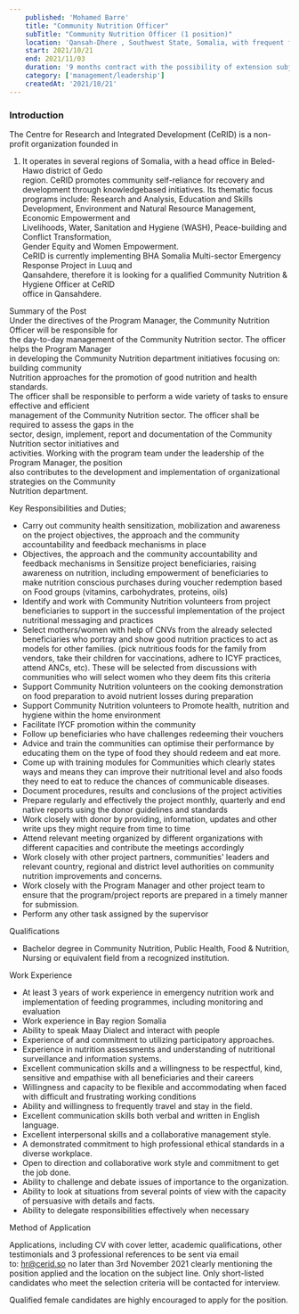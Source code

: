 ```yaml
---
    published: 'Mohamed Barre'
    title: "Community Nutrition Officer"
    subTitle: "Community Nutrition Officer (1 position)"
    location: 'Qansah-Dhere , Southwest State, Somalia, with frequent field visits in project areas and any other place that may be deemed necessary'
    start: 2021/10/21
    end: 2021/11/03
    duration: '9 months contract with the possibility of extension subject to Mutual agreement and availability of funds'
    category: ['management/leadership']
    createdAt: '2021/10/21'
---
```


### Introduction

The Centre for Research and Integrated Development (CeRID) is a non-profit organization founded in

1.  It operates in several regions of Somalia, with a head office in Beled-Hawo district of Gedo\
    region. CeRID promotes community self-reliance for recovery and development through knowledgebased initiatives. Its thematic focus programs include: Research and Analysis, Education and Skills\
    Development, Environment and Natural Resource Management, Economic Empowerment and\
    Livelihoods, Water, Sanitation and Hygiene (WASH), Peace-building and Conflict Transformation,\
    Gender Equity and Women Empowerment.\
    CeRID is currently implementing BHA Somalia Multi-sector Emergency Response Project in Luuq and\
    Qansahdere, therefore it is looking for a qualified Community Nutrition & Hygiene Officer at CeRID\
    office in Qansahdere.

Summary of the Post\
Under the directives of the Program Manager, the Community Nutrition Officer will be responsible for\
the day-to-day management of the Community Nutrition sector. The officer helps the Program Manager\
in developing the Community Nutrition department initiatives focusing on: building community\
Nutrition approaches for the promotion of good nutrition and health standards.\
The officer shall be responsible to perform a wide variety of tasks to ensure effective and efficient\
management of the Community Nutrition sector. The officer shall be required to assess the gaps in the\
sector, design, implement, report and documentation of the Community Nutrition sector initiatives and\
activities. Working with the program team under the leadership of the Program Manager, the position\
also contributes to the development and implementation of organizational strategies on the Community\
Nutrition department.

Key Responsibilities and Duties;

- Carry out community health sensitization, mobilization and awareness on the project objectives, the approach and the community accountability and feedback mechanisms in place
- Objectives, the approach and the community accountability and feedback mechanisms in Sensitize project beneficiaries, raising awareness on nutrition, including empowerment of beneficiaries to make nutrition conscious purchases during voucher redemption based on Food groups (vitamins, carbohydrates, proteins, oils)
- Identify and work with Community Nutrition volunteers from project beneficiaries to support in the successful implementation of the project nutritional messaging and practices
- Select mothers/women with help of CNVs from the already selected beneficiaries who portray and show good nutrition practices to act as models for other families. (pick nutritious foods for the family from vendors, take their children for vaccinations, adhere to ICYF practices, attend ANCs, etc). These will be selected from discussions with communities who will select women who they deem fits this criteria
- Support Community Nutrition volunteers on the cooking demonstration on food preparation to avoid nutrient losses during preparation
- Support Community Nutrition volunteers to Promote health, nutrition and hygiene within the home environment
- Facilitate IYCF promotion within the community
- Follow up beneficiaries who have challenges redeeming their vouchers
- Advice and train the communities can optimise their performance by educating them on the type of food they should redeem and eat more.
- Come up with training modules for Communities which clearly states ways and means they can improve their nutritional level and also foods they need to eat to reduce the chances of communicable diseases.
- Document procedures, results and conclusions of the project activities
- Prepare regularly and effectively the project monthly, quarterly and end native reports using the donor guidelines and standards
- Work closely with donor by providing, information, updates and other write ups they might require from time to time
- Attend relevant meeting organized by different organizations with different capacities and contribute the meetings accordingly
- Work closely with other project partners, communities' leaders and relevant country, regional and district level authorities on community nutrition improvements and concerns.
- Work closely with the Program Manager and other project team to ensure that the program/project reports are prepared in a timely manner for submission.
- Perform any other task assigned by the supervisor

Qualifications

- Bachelor degree in Community Nutrition, Public Health, Food & Nutrition, Nursing or equivalent field from a recognized institution.

Work Experience

- At least 3 years of work experience in emergency nutrition work and implementation of feeding programmes, including monitoring and evaluation
- Work experience in Bay region Somalia
- Ability to speak Maay Dialect and interact with people
- Experience of and commitment to utilizing participatory approaches.
- Experience in nutrition assessments and understanding of nutritional surveillance and information systems.
- Excellent communication skills and a willingness to be respectful, kind, sensitive and empathise with all beneficiaries and their careers
- Willingness and capacity to be flexible and accommodating when faced with difficult and frustrating working conditions
- Ability and willingness to frequently travel and stay in the field.
- Excellent communication skills both verbal and written in English language.
- Excellent interpersonal skills and a collaborative management style.
- A demonstrated commitment to high professional ethical standards in a diverse workplace.
- Open to direction and collaborative work style and commitment to get the job done.
- Ability to challenge and debate issues of importance to the organization.
- Ability to look at situations from several points of view with the capacity of persuasive with details and facts.
- Ability to delegate responsibilities effectively when necessary

Method of Application

Applications, including CV with cover letter, academic qualifications, other testimonials and 3 professional references to be sent via email to: hr@cerid.so no later than 3rd November 2021 clearly mentioning the position applied and the location on the subject line. Only short-listed candidates who meet the selection criteria will be contacted for interview.

Qualified female candidates are highly encouraged to apply for the position.
